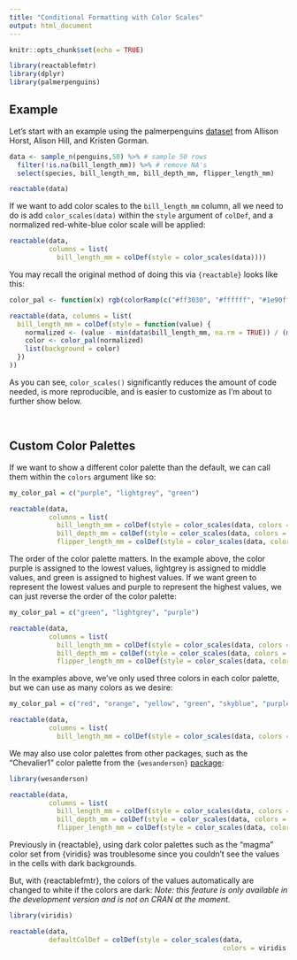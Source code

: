 ---
title: "Conditional Formatting with Color Scales"
output: html_document
---

```{r setup, include=FALSE}
knitr::opts_chunk$set(echo = TRUE)
```

```{r, include=FALSE}
library(reactablefmtr)
library(dplyr)
library(palmerpenguins)
```

## Example

Let's start with an example using the palmerpenguins [dataset](https://allisonhorst.github.io/palmerpenguins/) from Allison Horst, Alison Hill, and Kristen Gorman.   

```{r}
data <- sample_n(penguins,50) %>% # sample 50 rows
  filter(!is.na(bill_length_mm)) %>% # remove NA's
  select(species, bill_length_mm, bill_depth_mm, flipper_length_mm)

reactable(data)
```

If we want to add color scales to the `bill_length_mm` column, all we need to do is add `color_scales(data)` within the `style` argument of `colDef`, and a normalized red-white-blue color scale will be applied:

```{r}
reactable(data,
          columns = list(
            bill_length_mm = colDef(style = color_scales(data))))
```

You may recall the original method of doing this via `{reactable}` looks like this:

```{r}
color_pal <- function(x) rgb(colorRamp(c("#ff3030", "#ffffff", "#1e90ff"))(x), maxColorValue = 255)

reactable(data, columns = list(
  bill_length_mm = colDef(style = function(value) {
    normalized <- (value - min(data$bill_length_mm, na.rm = TRUE)) / (max(data$bill_length_mm, na.rm = TRUE) - min(data$bill_length_mm, na.rm = TRUE))
    color <- color_pal(normalized)
    list(background = color)
  })
))
```

As you can see, `color_scales()` significantly reduces the amount of code needed, is more reproducible, and is easier to customize as I'm about to further show below.

<br>

## Custom Color Palettes

If we want to show a different color palette than the default, we can call them within the `colors` argument like so: 

```{r}
my_color_pal = c("purple", "lightgrey", "green")

reactable(data,
          columns = list(
            bill_length_mm = colDef(style = color_scales(data, colors = my_color_pal)),
            bill_depth_mm = colDef(style = color_scales(data, colors = my_color_pal)),
            flipper_length_mm = colDef(style = color_scales(data, colors = my_color_pal))))
```

The order of the color palette matters. In the example above, the color purple is assigned to the lowest values, lightgrey is assigned to middle values, and green is assigned to highest values. If we want green to represent the lowest values and purple to represent the highest values, we can just reverse the order of the color palette:

```{r}
my_color_pal = c("green", "lightgrey", "purple")

reactable(data,
          columns = list(
            bill_length_mm = colDef(style = color_scales(data, colors = my_color_pal)),
            bill_depth_mm = colDef(style = color_scales(data, colors = my_color_pal)),
            flipper_length_mm = colDef(style = color_scales(data, colors = my_color_pal))))
```

In the examples above, we've only used three colors in each color palette, but we can use as many colors as we desire:

```{r}
my_color_pal = c("red", "orange", "yellow", "green", "skyblue", "purple")

reactable(data,
          columns = list(
            bill_length_mm = colDef(style = color_scales(data, colors = my_color_pal))))
```

We may also use color palettes from other packages, such as the "Chevalier1" color palette from the `{wesanderson}` [package](https://github.com/karthik/wesanderson):

```{r, warning=FALSE}
library(wesanderson)

reactable(data,
          columns = list(
            bill_length_mm = colDef(style = color_scales(data, colors = wes_palette("Chevalier1"))),
            bill_depth_mm = colDef(style = color_scales(data, colors = wes_palette("Chevalier1"))),
            flipper_length_mm = colDef(style = color_scales(data, colors = wes_palette("Chevalier1")))))
```

Previously in {reactable}, using dark color palettes such as the "magma" color set from {viridis} was troublesome since you couldn't see the values in the cells with dark backgrounds. 

But, with {reactablefmtr}, the colors of the values automatically are changed to white if the colors are dark:
<i>Note: this feature is only available in the development version and is not on CRAN at the moment.</i>

```{r}
library(viridis)

reactable(data,
          defaultColDef = colDef(style = color_scales(data,
                                                      colors = viridis::magma(5))))
```

